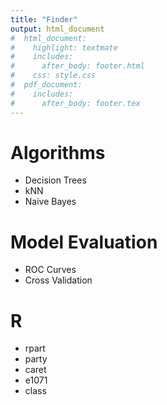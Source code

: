 ```yaml
---
title: "Finder"
output: html_document
#  html_document:
#    highlight: textmate
#    includes:
#      after_body: footer.html
#    css: style.css
#  pdf_document:
#    includes:
#      after_body: footer.tex
---
```


# Algorithms

- Decision Trees
- kNN
- Naive Bayes

# Model Evaluation

- ROC Curves
- Cross Validation

# R

- rpart
- party
- caret
- e1071
- class